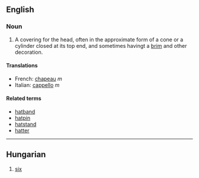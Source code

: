 ==English==
===Noun===
#A covering for the head, often in the approximate form of a cone or a cylinder closed at its top end, and sometimes havingt a [[brim]] and other decoration.

====Translations====
*French: [[chapeau]] ''m''
*Italian: [[cappello]] ''m''

====Related terms====
*[[hatband]]
*[[hatpin]]
*[[hatstand]]
*[[hatter]]

----
==Hungarian==
#[[six]]